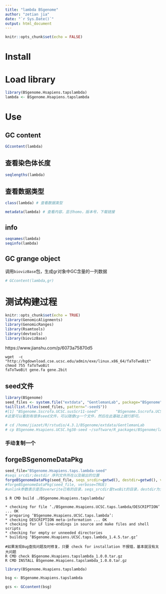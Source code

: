 ```yaml
---
title: "lambda BSgenome"
author: "zetian jia"
date: "`r Sys.Date()`"
output: html_document
---
```


```r
knitr::opts_chunk$set(echo = FALSE)
```

# Install

# Load library
```r
library(BSgenome.Hsapiens.tapslambda)
lambda <- BSgenome.Hsapiens.tapslambda

```


# Use

## GC content
```r
GCcontent(lambda)
```

## 查看染色体长度
```r
seqlengths(lambda)
```

## 查看数据类型
```r
class(lambda) # 查看数据类型

metadata(lambda) # 查看内容，显示homo，版本号，下载链接
```

## info
```r
seqnames(lambda)
seqinfo(lambda)
```


## GC grange object

调用`biovizBase`包，生成gr对象中GC含量的一列数据
```r
# GCcontent(lambda,gr)
```

# 测试构建过程
```r
knitr::opts_chunk$set(echo = TRUE)
library(GenomicAlignments)
library(GenomicRanges)
library(Rsamtools)
library(devtools)
library(biovizBase)
```

https://www.jianshu.com/p/6073a75870d5

```{}
wget  -c "http://hgdownload.cse.ucsc.edu/admin/exe/linux.x86_64/faToTwoBit"
chmod 755 faToTwoBit
faToTwoBit gene.fa gene.2bit
```

## seed文件
```r
library(BSgenome)
seed_files <- system.file("extdata", "GentlemanLab", package="BSgenome")
tail(list.files(seed_files, pattern="-seed$"))
#[1] "BSgenome.Sscrofa.UCSC.susScr11-seed"        "BSgenome.Sscrofa.UCSC.susScr3-seed"         #"BSgenome.Sscrofa.UCSC.susScr3.masked-seed"  "BSgenome.Tguttata.UCSC.taeGut1-seed"    
#这里可以看到有很多seed文件，可以随便cp一个文件，然后在此基础上就行即可。

# cd /home/jiazet/R/rstudio/4.3.1/BSgenome/extdata/GentlemanLab
# cp BSgenome.Hsapiens.UCSC.hg38-seed ~/software/R_packages/BSgenome/lambda/
```

### 手动复制一个

## forgeBSgenomeDataPkg
```r
seed_file="BSgenome.Hsapiens.taps.lambda-seed"
#seqs_srcdir;destdir 序列文件所在以及输出的位置
forgeBSgenomeDataPkg(seed_file, seqs_srcdir=getwd(), destdir=getwd(), verbose=TRUE,replace=TRUE)
#forgeBSgenomeDataPkg(seed_file, verbose=TRUE)
#unlink参数表示是否overwrite已有的目录，seqs_srcdir是twoBit的目录，destdir为生成包的目录，这里需要一定的时候。
```
```{}
$ R CMD build ./BSgenome.Hsapiens.tapslambda/

* checking for file ‘./BSgenome.Hsapiens.UCSC.taps.lambda/DESCRIPTION’ ... OK
* preparing ‘BSgenome.Hsapiens.UCSC.taps.lambda’:
* checking DESCRIPTION meta-information ... OK
* checking for LF line-endings in source and make files and shell scripts
* checking for empty or unneeded directories
* building ‘BSgenome.Hsapiens.UCSC.taps.lambda_1.4.5.tar.gz’

#如果发现Bug查找问题及时修复，只要 check for installation 不报错，基本就没有太大问题
R CMD check BSgenome.Hsapiens.tapslambda_1.0.0.tar.gz
R CMD INSTALL BSgenome.Hsapiens.tapslambda_1.0.0.tar.gz

```

```r
library(BSgenome.Hsapiens.tapslambda)

bsg <- BSgenome.Hsapiens.tapslambda
```

```r
gcs <- GCcontent(bsg)
```





